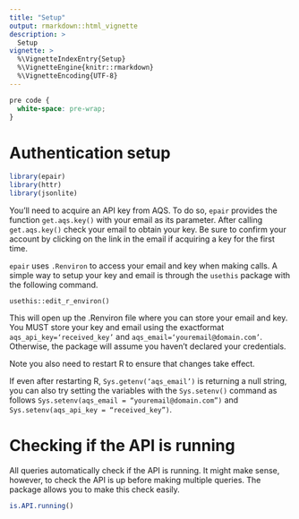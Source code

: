 ```yaml
---
title: "Setup"
output: rmarkdown::html_vignette
description: >
  Setup
vignette: >
  %\VignetteIndexEntry{Setup}
  %\VignetteEngine{knitr::rmarkdown}
  %\VignetteEncoding{UTF-8}
---
```


```css
pre code {
  white-space: pre-wrap;
}
```

# Authentication setup

```r
library(epair)
library(httr)
library(jsonlite)
```

You'll need to acquire an API key from AQS. To do so, `epair` provides the function `get.aqs.key()` with your email as its parameter. After calling `get.aqs.key()` check your email to obtain your key. Be sure to confirm your account by clicking on the link in the email if acquiring a key for the first time.

`epair` uses `.Renviron` to access your email and key when making calls. A simple way to setup your key and email is through the `usethis` package with the following command. 

`usethis::edit_r_environ()` 

This will open up the .Renviron file where you can store your email and key. You MUST store your key and email using the exactformat `aqs_api_key=‘received_key’` and `aqs_email=‘youremail@domain.com’`. Otherwise, the package will assume you haven’t declared your credentials. 

Note you also need to restart R to ensure that changes take effect. 

If even after restarting R, `Sys.getenv(‘aqs_email’)` is returning a null string, you can also try setting the variables with the `Sys.setenv()` command as follows `Sys.setenv(aqs_email = “youremail@domain.com”)` and `Sys.setenv(aqs_api_key = “received_key”)`. 

# Checking if the API is running

All queries automatically check if the API is running. It might make sense, however, to check the API is up before making multiple queries. The package allows you to make this check easily. 

```r
is.API.running()
```


